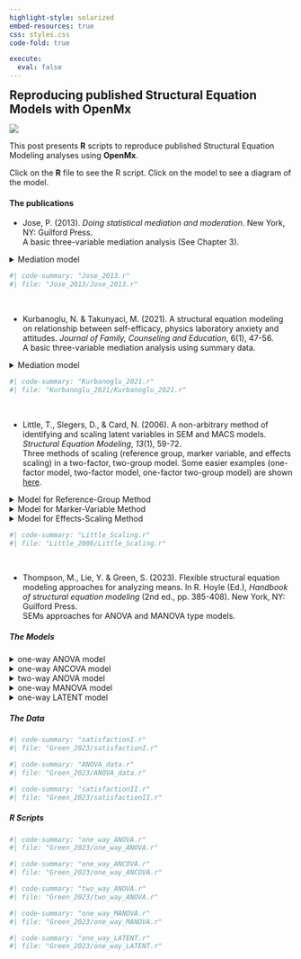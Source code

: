 ```yaml
---
highlight-style: solarized
embed-resources: true
css: styles.css
code-fold: true

execute:
  eval: false
---
```


:::: {layout="[60, 40]" layout-valign="center"}

::: {#leftcolumn}
<h2 style = "margin: 0px;"> Reproducing published Structural Equation Models with OpenMx </h2>
:::

::: {#rightcolumn}
  <img style = "margin: 0px; padding: 0px;" src="logo/logo.svg">
:::

::::

This post presents **R** scripts to reproduce published Structural Equation Modeling analyses using **OpenMx**. 

Click on the **R** file to see the R script.
Click on the model to see a diagram of the model.

#### The publications

- Jose, P. (2013). *Doing statistical mediation and moderation*. New York, NY: Guilford Press. <br/> A basic three-variable mediation analysis (See Chapter 3).

<details class="image-fold">
  <summary>Mediation model</summary>
  <img src="../Drawing_SEMs/Jose_2013/Jose_2013.svg">  
</details> 

```r
#| code-summary: "Jose_2013.r"
#| file: "Jose_2013/Jose_2013.r"
```  

<br/>

- Kurbanoglu, N. & Takunyaci, M. (2021). A structural equation modeling on relationship between self-efficacy, physics laboratory anxiety and attitudes. *Journal of Family, Counseling and Education*, 6(1), 47-56. <br/> A basic three-variable mediation analysis using summary data.

<details class="image-fold">
  <summary>Mediation model</summary>
  <img src="../Drawing_SEMs/Kurbanoglu_2021/Kurbanoglu_2021.svg">  
</details> 

```r
#| code-summary: "Kurbanoglu_2021.r"
#| file: "Kurbanoglu_2021/Kurbanoglu_2021.r"
```  

<br/>
 
- Little, T., Slegers, D., & Card, N. (2006). A non-arbitrary method of identifying and scaling latent variables in SEM and MACS models. *Structural Equation Modeling*, *13*(1), 59-72. <br/> Three methods of scaling (reference group, marker variable, and effects scaling) in a two-factor, two-group model. Some easier examples (one-factor model, two-factor model, one-factor two-group model) are shown [here](EasierExamples.qmd).

<details class="image-fold">
  <summary>Model for Reference-Group Method</summary>
  <img src="../Drawing_SEMs/Little_2006/Scaling1.svg">  
</details> 

<details class="image-fold">
  <summary>Model for Marker-Variable Method</summary>
  <img src="../Drawing_SEMs/Little_2006/Scaling2.svg">  
</details> 

<details class="image-fold">
  <summary>Model for Effects-Scaling Method</summary>
  <img src="../Drawing_SEMs/Little_2006/scaling3.svg">  
</details> 

```r
#| code-summary: "Little_Scaling.r"
#| file: "Little_2006/Little_Scaling.r"
```  

<br/> 

- Thompson, M., Lie, Y. & Green, S. (2023). Flexible structural equation modeling approaches for analyzing means. In R. Hoyle (Ed.), *Handbook of structural equation modeling* (2nd ed., pp. 385-408). New York, NY: Guilford Press. <br/>
SEMs approaches for ANOVA and MANOVA type models.

<h5>The Models</h5>

<details>
  <summary>one-way ANOVA model</summary>
  <img src="../Drawing_SEMs/Green_2023/one_way_ANOVA.svg">  
</details> 

<details>
  <summary>one-way ANCOVA model</summary>
  <img src="../Drawing_SEMs/Green_2023/one_way_ANCOVA.svg">  
</details> 

<details>
  <summary>two-way ANOVA model</summary>
  <img src="../Drawing_SEMs/Green_2023/two_way_ANOVA.svg">  
</details> 

<details>
  <summary>one-way MANOVA model</summary>
  <img src="../Drawing_SEMs/Green_2023/one_way_MANOVA.svg">  
</details>
 
<details>
  <summary>one-way LATENT model</summary>
  <img src="../Drawing_SEMs/Green_2023/one_way_LATENT.svg">  
</details> 

<h5>The Data</h5>

```r
#| code-summary: "satisfactionI.r"
#| file: "Green_2023/satisfactionI.r"
```

```r
#| code-summary: "ANOVA_data.r"
#| file: "Green_2023/ANOVA_data.r"
```

```r
#| code-summary: "satisfactionII.r"
#| file: "Green_2023/satisfactionII.r"
```

<h5>R Scripts</h5>

```r
#| code-summary: "one_way_ANOVA.r"
#| file: "Green_2023/one_way_ANOVA.r"
```

```r
#| code-summary: "one_way_ANCOVA.r"
#| file: "Green_2023/one_way_ANCOVA.r"
```

```r
#| code-summary: "two_way_ANOVA.r"
#| file: "Green_2023/two_way_ANOVA.r"
```

```r
#| code-summary: "one_way_MANOVA.r"
#| file: "Green_2023/one_way_MANOVA.r"
```

```r
#| code-summary: "one_way_LATENT.r"
#| file: "Green_2023/one_way_LATENT.r"
```
